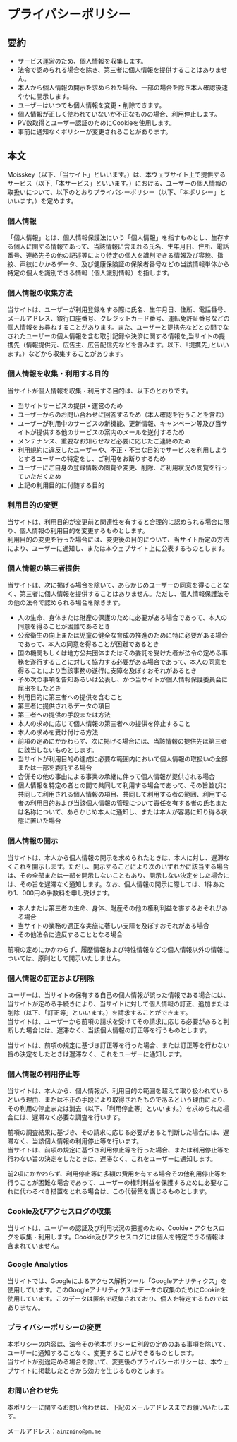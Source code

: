 # プライバシーポリシー

## 要約

* サービス運営のため、個人情報を収集します。
* 法令で認められる場合を除き、第三者に個人情報を提供することはありません。
* 本人から個人情報の開示を求められた場合、一部の場合を除き本人確認後速やかに開示します。
* ユーザーはいつでも個人情報を変更・削除できます。
* 個人情報が正しく使われていないか不正なものの場合、利用停止します。
* PV数取得とユーザー認証のためにCookieを使用します。
* 事前に通知なくポリシーが変更されることがあります。

## 本文
Moisskey（以下、「当サイト」といいます。）は、本ウェブサイト上で提供するサービス（以下,「本サービス」といいます。）における、ユーザーの個人情報の取扱いについて、以下のとおりプライバシーポリシー（以下、「本ポリシー」といいます。）を定めます。

### 個人情報

「個人情報」とは、個人情報保護法にいう「個人情報」を指すものとし、生存する個人に関する情報であって、当該情報に含まれる氏名、生年月日、住所、電話番号、連絡先その他の記述等により特定の個人を識別できる情報及び容貌、指紋、声紋にかかるデータ、及び健康保険証の保険者番号などの当該情報単体から特定の個人を識別できる情報（個人識別情報）を指します。

### 個人情報の収集方法

当サイトは、ユーザーが利用登録をする際に氏名、生年月日、住所、電話番号、メールアドレス、銀行口座番号、クレジットカード番号、運転免許証番号などの個人情報をお尋ねすることがあります。また、ユーザーと提携先などとの間でなされたユーザーの個人情報を含む取引記録や決済に関する情報を,当サイトの提携先（情報提供元、広告主、広告配信先などを含みます。以下、｢提携先｣といいます。）などから収集することがあります。

### 個人情報を収集・利用する目的

当サイトが個人情報を収集・利用する目的は、以下のとおりです。

*   当サイトサービスの提供・運営のため
*   ユーザーからのお問い合わせに回答するため（本人確認を行うことを含む）
*   ユーザーが利用中のサービスの新機能、更新情報、キャンペーン等及び当サイトが提供する他のサービスの案内のメールを送付するため
*   メンテナンス、重要なお知らせなど必要に応じたご連絡のため
*   利用規約に違反したユーザーや、不正・不当な目的でサービスを利用しようとするユーザーの特定をし、ご利用をお断りするため
*   ユーザーにご自身の登録情報の閲覧や変更、削除、ご利用状況の閲覧を行っていただくため
*   上記の利用目的に付随する目的

### 利用目的の変更

当サイトは、利用目的が変更前と関連性を有すると合理的に認められる場合に限り、個人情報の利用目的を変更するものとします。  
利用目的の変更を行った場合には、変更後の目的について、当サイト所定の方法により、ユーザーに通知し、または本ウェブサイト上に公表するものとします。

### 個人情報の第三者提供

当サイトは、次に掲げる場合を除いて、あらかじめユーザーの同意を得ることなく、第三者に個人情報を提供することはありません。ただし、個人情報保護法その他の法令で認められる場合を除きます。

*   人の生命、身体または財産の保護のために必要がある場合であって、本人の同意を得ることが困難であるとき
*   公衆衛生の向上または児童の健全な育成の推進のために特に必要がある場合であって、本人の同意を得ることが困難であるとき
*   国の機関もしくは地方公共団体またはその委託を受けた者が法令の定める事務を遂行することに対して協力する必要がある場合であって、本人の同意を得ることにより当該事務の遂行に支障を及ぼすおそれがあるとき
*   予め次の事項を告知あるいは公表し、かつ当サイトが個人情報保護委員会に届出をしたとき
*   利用目的に第三者への提供を含むこと
*   第三者に提供されるデータの項目
*   第三者への提供の手段または方法
*   本人の求めに応じて個人情報の第三者への提供を停止すること
*   本人の求めを受け付ける方法
*   前項の定めにかかわらず、次に掲げる場合には、当該情報の提供先は第三者に該当しないものとします。
*   当サイトが利用目的の達成に必要な範囲内において個人情報の取扱いの全部または一部を委託する場合
*   合併その他の事由による事業の承継に伴って個人情報が提供される場合
*   個人情報を特定の者との間で共同して利用する場合であって、その旨並びに共同して利用される個人情報の項目、共同して利用する者の範囲、利用する者の利用目的および当該個人情報の管理について責任を有する者の氏名または名称について、あらかじめ本人に通知し、または本人が容易に知り得る状態に置いた場合

### 個人情報の開示

当サイトは、本人から個人情報の開示を求められたときは、本人に対し、遅滞なくこれを開示します。ただし、開示することにより次のいずれかに該当する場合は、その全部または一部を開示しないこともあり、開示しない決定をした場合には、その旨を遅滞なく通知します。なお、個人情報の開示に際しては、1件あたり1、000円の手数料を申し受けます。

*   本人または第三者の生命、身体、財産その他の権利利益を害するおそれがある場合
*   当サイトの業務の適正な実施に著しい支障を及ぼすおそれがある場合
*   その他法令に違反することとなる場合

前項の定めにかかわらず、履歴情報および特性情報などの個人情報以外の情報については、原則として開示いたしません。

### 個人情報の訂正および削除

ユーザーは、当サイトの保有する自己の個人情報が誤った情報である場合には、当サイトが定める手続きにより、当サイトに対して個人情報の訂正、追加または削除（以下、「訂正等」といいます。）を請求することができます。  
当サイトは、ユーザーから前項の請求を受けてその請求に応じる必要があると判断した場合には、遅滞なく、当該個人情報の訂正等を行うものとします。

当サイトは、前項の規定に基づき訂正等を行った場合、または訂正等を行わない旨の決定をしたときは遅滞なく、これをユーザーに通知します。

### 個人情報の利用停止等

当サイトは、本人から、個人情報が、利用目的の範囲を超えて取り扱われているという理由、または不正の手段により取得されたものであるという理由により、その利用の停止または消去（以下、「利用停止等」といいます。）を求められた場合には、遅滞なく必要な調査を行います。

前項の調査結果に基づき、その請求に応じる必要があると判断した場合には、遅滞なく、当該個人情報の利用停止等を行います。  
当サイトは、前項の規定に基づき利用停止等を行った場合、または利用停止等を行わない旨の決定をしたときは、遅滞なく、これをユーザーに通知します。

前2項にかかわらず、利用停止等に多額の費用を有する場合その他利用停止等を行うことが困難な場合であって、ユーザーの権利利益を保護するために必要なこれに代わるべき措置をとれる場合は、この代替策を講じるものとします。

### Cookie及びアクセスログの収集

当サイトは、ユーザーの認証及び利用状況の把握のため、Cookie・アクセスログを収集・利用します。Cookie及びアクセスログには個人を特定できる情報は含まれていません。

### Google Analytics

当サイトでは、Googleによるアクセス解析ツール「Googleアナリティクス」を使用しています。このGoogleアナリティクスはデータの収集のためにCookieを使用しています。このデータは匿名で収集されており、個人を特定するものではありません。

### プライバシーポリシーの変更

本ポリシーの内容は、法令その他本ポリシーに別段の定めのある事項を除いて、ユーザーに通知することなく、変更することができるものとします。  
当サイトが別途定める場合を除いて、変更後のプライバシーポリシーは、本ウェブサイトに掲載したときから効力を生じるものとします。

### お問い合わせ先

本ポリシーに関するお問い合わせは、下記のメールアドレスまでお願いいたします。

メールアドレス：`ainznino@pm.me`
